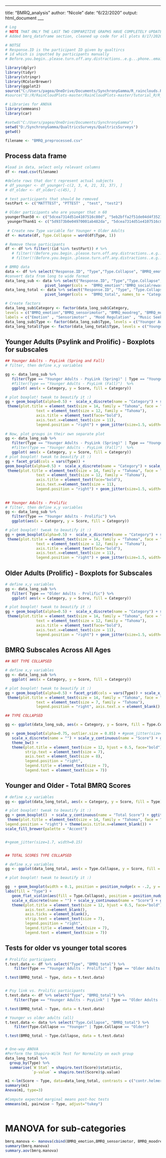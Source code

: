 ---
title: "BMRQ_analysis"
author: "Nicole"
date: "6/22/2020"
output: html_document
___
```{r setup, include=FALSE}

# Log
# NOTE THAT ONLY THE LAST TWO COMPARITIVE GRAPHS HAVE COMPLETELY UPDATED CODE, 8/10/2020 - NP
# Added bmrq_dataframe section, cleaned up code for all plots 8/17/2020 - PT

# NOTSE
# Response.ID is the participant ID given by qualtircs
# id which is inputted by participants manually
# Before.you.begin..please.turn.off.any.distractions..e.g...phone..email..music..etc...Thank.you..Please.enter.your.Prolific.ID. %in% youngerThan61 is the prolific ID

library(dplyr)
library(tidyr)
library(stringr)
library(RColorBrewer)
library(ggplot2)
source("C:/Users/pagea/OneDrive/Documents/SynchronyGamma/R_rainclouds.R")
#source("D:/R/RainCloudPlots-master/RainCloudPlots-master/tutorial_R/R_rainclouds.R")

# Libraries for ANOVA
library(emmeans)
library(car)

#setwd("C:/Users/pagea/OneDrive/Documents/SynchronyGamma")
setwd("D:/SynchronyGamma/QualtricsSurveys/QualtricsSurveys")
getwd()

filename <- "BMRQ_preprocessed.csv"


```

## Process data frame

```{r bmrq_dataframe}

#load in data, select only relevant columns
df <- read.csv(filename)

#delete rows that don't represent actual subjects
# df_younger <- df_younger[-c(2, 3, 4, 21, 31, 37), ]
# df_older <- df_older[-c(45), ]

# test participants that should be removed
testPart <- c("MATTTEST", "PTTEST" , "test", "test2") 

# Older participants who are younger that n 60
youngerThan50 <- c("5dcea7314d51e4107516c80d", "5eb2bffa2f51de04d4f35219")
 youngerThan61 <- c("5d9373b0e04970001ab482da", "5dcea7314d51e4107516c80d", "5eb2bffa2f51de04d4f35219", "5ea72425eedc9e0e2f9ea747", "5c32331c70d93a00012338fd" , "5b6bacf00afa6f000107210f", "5be781ca3b047e0001a39e47")
 
 # Create new Type variable for Younger + Older Adults
df <- mutate(df, Type.Collapse = word(df$Type, 1))

# Remove these participants
df <- df %>% filter(!(id %in% testPart)) # %>%
   # filter(!(Before.you.begin..please.turn.off.any.distractions..e.g...phone..email..music..etc...Thank.you..Please.enter.your.Prolific.ID. %in% youngerThan61)) %>%
   # filter(!(Before.you.begin..please.turn.off.any.distractions..e.g...phone..email..music..etc...Thank.you..Please.enter.your.Prolific.ID. %in% youngerThan50))

# BMRQ data
data <- df %>% select("Response.ID", "Type","Type.Collapse", "BMRQ_emotion":"BMRQ_socialreward", "BMRQ_total")
#convert data from long to wide format
data_long_sub <- data %>% select("Response.ID", "Type","Type.Collapse", "BMRQ_emotion":"BMRQ_socialreward") %>%
                  pivot_longer(cols =  "BMRQ_emotion":"BMRQ_socialreward" , names_to = "Category", values_to = "Score") # subscales
data_long_total <- data %>% select("Response.ID", "Type", "Type.Collapse", "BMRQ_total") %>%
                  pivot_longer(cols =  "BMRQ_total", names_to = "Category", values_to = "Score") # total scores

# Create factors
data_long_sub$Category <- factor(data_long_sub$Category, 
levels = c("BMRQ_emotion","BMRQ_sensorimotor", "BMRQ_moodreg", "BMRQ_musicseek", "BMRQ_socialreward"),
labels = c("Emotion" , "Sensorimotor" , "Mood Regulation" , "Music Seeking" , "Social Reward"))
data_long_sub$Type <- factor(data_long_sub$Type, levels = c("Younger Adults - PsyLink (Spring)",  "Younger Adults - Prolific", "Older Adults - Prolific", "Younger Adults - PsyLink (Fall)" ))
data_long_total$Type <- factor(data_long_total$Type, levels = c("Younger Adults - PsyLink (Spring)",  "Younger Adults - Prolific", "Older Adults - Prolific", "Younger Adults - PsyLink (Fall)"))

```


## Younger Adults (Psylink and Prolific) - Boxplots for subscales
   
```{r bmrq_ya_psylink_prolific_sub}

## Younger Adults - PsyLink (Spring and Fall)
# filter, then define x,y variables

gg <- data_long_sub %>% 
   filter(Type == "Younger Adults - PsyLink (Spring)" | Type == "Younger Adults - PsyLink (Fall)") %>%
   #filter(Type == "Younger Adults - PsyLink (Fall)")  %>%
   ggplot( aes(x = Category, y = Score, fill = Category))

# plot boxplot! tweak to beautify it :)
gg + geom_boxplot(alpha=0.5) +  scale_x_discrete(name = "Category") + scale_y_continuous(name = "Score") + ggtitle("BMRQ Scores for Younger Adults (PsyLink)") + theme_bw() + theme(plot.title = element_text(hjust = 0.5)) +
 theme(plot.title = element_text(size = 14, family = "Tahoma", face = "bold"),
              text = element_text(size = 12, family = "Tahoma"),
              axis.title = element_text(face="bold"),
              axis.text.x=element_text(size = 11),
              legend.position = "right") + geom_jitter(size=1.5, width=0.15)
              
# Now, plot groups in their own separate plot
gg <- data_long_sub %>% 
   filter(Type == "Younger Adults - PsyLink (Spring)" | Type == "Younger Adults - PsyLink (Fall)") %>%
   #filter(Type == "Younger Adults - PsyLink (Fall)")  %>%
   ggplot( aes(x = Category, y = Score, fill = Category))
# plot boxplot! tweak to beautify it :)
gg + facet_grid(cols = vars(Type)) +
geom_boxplot(alpha=0.5) +  scale_x_discrete(name = "Category") + scale_y_continuous(name = "Score") + ggtitle("BMRQ Scores for Younger Adults (PsyLink Spring and Fall)") + theme_bw() + theme(plot.title = element_text(hjust = 0.5)) +
 theme(plot.title = element_text(size = 14, family = "Tahoma", face = "bold"),
              text = element_text(size = 12, family = "Tahoma"),
              axis.title = element_text(face="bold"),
              axis.text.x=element_text(size = 11),
              legend.position = "right") + geom_jitter(size=1.5, width=0.15)
              
              
## Younger Adults - Prolific              
# filter, then define x,y variables
gg <- data_long_sub %>% 
   filter(Type == "Younger Adults - Prolific") %>%
   ggplot(aes(x = Category, y = Score, fill = Category))

# plot boxplot! tweak to beautify it :)
gg + geom_boxplot(alpha=0.5) +  scale_x_discrete(name = "Category") + scale_y_continuous(name = "Score") + ggtitle("BMRQ Scores for Younger Adults (Prolific)") + theme_bw() + theme(plot.title = element_text(hjust = 0.5)) +
 theme(plot.title = element_text(size = 14, family = "Tahoma", face = "bold"),
              text = element_text(size = 12, family = "Tahoma"),
              axis.title = element_text(face="bold"),
              axis.text.x=element_text(size = 11),
              legend.position = "right") + geom_jitter(size=1.5, width=0.15)


```
   

##  Older Adults (Prolific) - Boxplots for Subscales
   
```{r bmrq_oa_prolific}

# define x,y variables
gg <- data_long_sub %>% 
   filter( Type == "Older Adults - Prolific") %>%
   ggplot( aes(x = Category, y = Score, fill = Category))

# plot boxplot! tweak to beautify it :)
gg + geom_boxplot(alpha=0.5) +  scale_x_discrete(name = "Category") + scale_y_continuous(name = "Score") + ggtitle("BMRQ Scores for Older Adults (Prolific)") + theme_bw() + theme(plot.title = element_text(hjust = 0.5)) +
 theme(plot.title = element_text(size = 14, family = "Tahoma", face = "bold"),
              text = element_text(size = 12, family = "Tahoma"),
              axis.title = element_text(face="bold"),
              axis.text.x=element_text(size = 11),
              legend.position = "right") + geom_jitter(size=1.5, width=0.15)


```
   
## BMRQ Subscales Across All Ages

```{r all_types_subscores_bmrq}

## NOT TYPE COLLAPSED

# define x,y variables
gg <- data_long_sub %>% 
   ggplot( aes(x = Category, y = Score, fill = Category))

# plot boxplot! tweak to beautify it :)
gg + geom_boxplot(alpha=0.5) + facet_grid(cols = vars(Type)) + scale_x_discrete(name = "Category") + scale_y_continuous(name = "Score") + ggtitle("BMRQ Scores for Older Adults (Prolific)") + theme_bw() + theme(plot.title = element_text(hjust = 0.5)) +
 theme(plot.title = element_text(size = 14, family = "Tahoma", face = "bold"),
              text = element_text(size = 7, family = "Tahoma"),
              legend.position = "right", axis.text.x = element_blank(), axis.ticks = element_blank()) + geom_jitter(size=1.5, width=0.15)

## TYPE COLLAPSED 

gg <- ggplot(data_long_sub, aes(x = Category, y = Score, fill = Type.Collapse))

gg + geom_boxplot(alpha=0.75, outlier.size = 0.85) + #geom_jitter(size=0.75, width=0.15, alpha = 0.35) + 
   scale_x_discrete(name = "") + scale_y_continuous(name = "Score") + ggtitle("BMRQ Subscales") + labs(fill = "Group", color = "Group") +
   theme_bw() + 
   theme(plot.title = element_text(size = 12, hjust = 0.5, face="bold"), 
         strip.text = element_text(size = 7),
         axis.text = element_text(size = 8),
         legend.position = "right",
         legend.title = element_text(size = 7),
         legend.text = element_text(size = 7))

```

   
## Younger and Older - Total BMRQ Scores

```{r all_types_total_bmrq}

# define x,y variables
gg <- ggplot(data_long_total, aes(x = Category, y = Score, fill = Type))

# plot boxplot! tweak to beautify it :)
gg + geom_boxplot()  + scale_y_continuous(name = "Total Score") + ggtitle("BMRQ Total Scores") + theme_bw() + theme(plot.title = element_text(hjust = 0.5)) +
 theme(plot.title = element_text(size = 14, family = "Tahoma", face = "bold"),text = element_text(size = 12, family = "Tahoma"),axis.title = element_text(),axis.text.x=element_text(size = 11),
legend.position = "right") + theme(axis.title.x=element_blank()) +
scale_fill_brewer(palette = "Accent")


#+geom_jitter(size=1.7, width=0.15)


## TOTAL SCORES TYPE COLLAPSED

# define x,y variables
gg <- ggplot(data_long_total, aes(x = Type.Collapse, y = Score, fill = Type.Collapse))

# plot boxplot! tweak to beautify it :)

gg  + geom_boxplot(width = 0.1, position = position_nudge(x = -.2, y = 0), alpha=0.35, outlier.size = 0.75, outlier.shape = NA) +  
labs(fill = "Type") +
   geom_flat_violin(aes(fill = Type.Collapse), position = position_nudge(x = .1, y = 0), adjust = 1.5, trim = FALSE, alpha = .5, colour = NA) +    geom_jitter(size=1, alpha = 0.35, width = 0.05) + 
   scale_x_discrete(name = "") + scale_y_continuous(name = "Score") + ggtitle("BMRQ Total Score") + theme_bw() + 
   theme(plot.title = element_text(size = 12, hjust = 0.5, face="bold"), 
         axis.text.x=element_blank(),
         axis.ticks = element_blank(),
         strip.text = element_text(size = 7),
         legend.position = "right",
         legend.title = element_text(size = 7),
         legend.text = element_text(size = 7))


```
   

## Tests for older vs younger total scores

```{r t.tests}

# Prolific participants
t.test.data <- df %>% select("Type", "BMRQ_total") %>%
    filter(Type == "Younger Adults - Prolific" | Type == "Older Adults - Prolific")

t.test(BMRQ_total ~ Type, data = t.test.data)


# Psy link vs. Prolific participants
t.test.data <- df %>% select("Type", "BMRQ_total") %>%
    filter(Type == "Younger Adults - PsyLink" | Type == "Older Adults - Prolific")

t.test(BMRQ_total ~ Type, data = t.test.data)

# Younger vs older adults (all)
t.test.data <- data %>% select("Type.Collapse", "BMRQ_total") %>%
    filter(Type.Collapse == "Younger" | Type.Collapse == "Older")

t.test(BMRQ_total ~ Type.Collapse, data = t.test.data)


# One-way ANOVA
#Perform the Shapiro-Wilk Test for Normality on each group
data_long_total %>%
  group_by(Type) %>%
  summarise(`W Stat` = shapiro.test(Score)$statistic,
            `p-value` = shapiro.test(Score)$p.value)

m1 <-lm(Score ~ Type, data=data_long_total, contrasts = c("contr.helmert", "contr.poly"))
summary(m1)
Anova(m1, type=3)
 
#Compute expected marginal means post-hoc tests
emmeans(m1, pairwise ~ Type, adjust="tukey")
 

```
   
# MANOVA for sub-categories

```{r manova}

bmrq.manova <- manova(cbind(BMRQ_emotion,BMRQ_sensorimotor, BMRQ_moodreg, BMRQ_musicseek, BMRQ_socialreward) ~ Type, data = data)
summary(bmrq.manova)
summary.aov(bmrq.manova)


```



